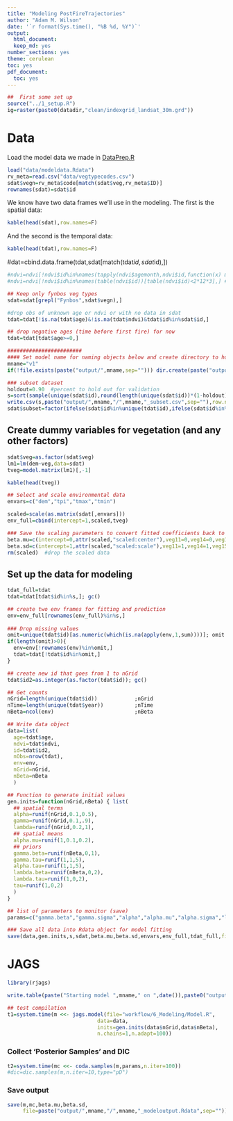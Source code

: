```yaml
---
title: "Modeling PostFireTrajectories"
author: "Adam M. Wilson"
date: '`r format(Sys.time(), "%B %d, %Y")`'
output:
  html_document:
  keep_md: yes
number_sections: yes
theme: cerulean
toc: yes
pdf_document:
  toc: yes
---
```


```r
##  First some set up
source("../1_setup.R")
ig=raster(paste0(datadir,"clean/indexgrid_landsat_30m.grd")) 
```


# Data

Load the model data we made in [DataPrep.R](../1_Data/DataPrep.R)
```r
load("data/modeldata.Rdata")
rv_meta=read.csv("data/vegtypecodes.csv")
sdat$vegn=rv_meta$code[match(sdat$veg,rv_meta$ID)]
rownames(sdat)=sdat$id
```

We know have two data frames we'll use in the modeling. The first is the spatial data:
```r
kable(head(sdat),row.names=F)
```

And the second is the temporal data:
```r
kable(head(tdat),row.names=F)
```

#dat=cbind.data.frame(tdat,sdat[match(tdat$id,sdat$id),])


```r

#ndvi=ndvi[!ndvi$id%in%names(tapply(ndvi$agemonth,ndvi$id,function(x) max(x)<36))[tapply(ndvi$agemonth,ndvi$id,function(x) max(x)<36)],] #drop records with no data less than 3 years old
#ndvi=ndvi[!ndvi$id%in%names(table(ndvi$id))[table(ndvi$id)<2*12*3],] #drop records with less than 3 years of data

## Keep only fynbos veg types
sdat=sdat[grepl("Fynbos",sdat$vegn),]

#drop obs of unknown age or ndvi or with no data in sdat
tdat=tdat[!is.na(tdat$age)&!is.na(tdat$ndvi)&tdat$id%in%sdat$id,] 

## drop negative ages (time before first fire) for now
tdat=tdat[tdat$age>=0,]

########################
#### Set model name for naming objects below and create directory to hold output
mname="v1"
if(!file.exists(paste("output/",mname,sep=""))) dir.create(paste("output/",mname,sep=""),recursive=T)

### subset dataset
holdout=0.90  #percent to hold out for validation
s=sort(sample(unique(sdat$id),round(length(unique(sdat$id))*(1-holdout)))); length(s)
write.csv(s,paste("output/",mname,"/",mname,"_subset.csv",sep=""),row.names=F)
sdat$subset=factor(ifelse(sdat$id%in%unique(tdat$id),ifelse(sdat$id%in%s,"Model Fitting","Validation"),"Prediction"),levels=c("Model Fitting","Validation","Prediction"),ordered=T)
```

## Create dummy variables for vegetation (and any other factors)
```r
sdat$veg=as.factor(sdat$veg)
lm1=lm(dem~veg,data=sdat)
tveg=model.matrix(lm1)[,-1]

kable(head(tveg))
```

```r
## Select and scale environmental data
envars=c("dem","tpi","tmax","tmin")

scaled=scale(as.matrix(sdat[,envars]))
env_full=cbind(intercept=1,scaled,tveg)

### Save the scaling parameters to convert fitted coefficients back to metric units later
beta.mu=c(intercept=0,attr(scaled,"scaled:center"),veg11=0,veg14=0,veg15=0,veg16=0,veg17=0)
beta.sd=c(intercept=1,attr(scaled,"scaled:scale"),veg11=1,veg14=1,veg15=1,veg16=1,veg17=1)
rm(scaled)  #drop the scaled data
```


## Set up the data for modeling
```r
tdat_full=tdat
tdat=tdat[tdat$id%in%s,]; gc() 

## create two env frames for fitting and prediction
env=env_full[rownames(env_full)%in%s,]
  
### Drop missing values
omit=unique(tdat$id)[as.numeric(which(is.na(apply(env,1,sum))))]; omit
if(length(omit)>0){
  env=env[!rownames(env)%in%omit,]
  tdat=tdat[!tdat$id%in%omit,]
}

## create new id that goes from 1 to nGrid
tdat$id2=as.integer(as.factor(tdat$id)); gc()

## Get counts
nGrid=length(unique(tdat$id))            ;nGrid
nTime=length(unique(tdat$year))          ;nTime
nBeta=ncol(env)                          ;nBeta

## Write data object
data=list(
  age=tdat$age,
  ndvi=tdat$ndvi,
  id=tdat$id2,
  nObs=nrow(tdat),
  env=env,
  nGrid=nGrid,
  nBeta=nBeta
  )

## Function to generate initial values
gen.inits=function(nGrid,nBeta) { list(
  ## spatial terms
  alpha=runif(nGrid,0.1,0.5),
  gamma=runif(nGrid,0.1,.9),
  lambda=runif(nGrid,0.2,1),
  ## spatial means
  alpha.mu=runif(1,0.1,0.2),
  ## priors  
  gamma.beta=runif(nBeta,0,1),
  gamma.tau=runif(1,1,5),
  alpha.tau=runif(1,1,5),
  lambda.beta=runif(nBeta,0,2),
  lambda.tau=runif(1,0,2),
  tau=runif(1,0,2)
  )
}

## list of parameters to monitor (save)
params=c("gamma.beta","gamma.sigma","alpha","alpha.mu","alpha.sigma","lambda.beta","lambda.sigma")

### Save all data into Rdata object for model fitting
save(data,gen.inits,s,sdat,beta.mu,beta.sd,envars,env_full,tdat_full,file=paste("output/",mname,"/",mname,"_inputdata.Rdata",sep=""))  #save it
```


# JAGS
```r

library(rjags)

write.table(paste("Starting model ",mname," on ",date()),paste0("output/",mname,"ModelStart.txt"))

## test compilation
t1=system.time(m <<- jags.model(file="workflow/6_Modeling/Model.R",
                             data=data,
                             inits=gen.inits(data$nGrid,data$nBeta),
                             n.chains=1,n.adapt=100))
```

### Collect 'Posterior Samples' and DIC
```r
t2=system.time(mc <<- coda.samples(m,params,n.iter=100))
#dic=dic.samples(m,n.iter=10,type="pD")
```

### Save output
```r
save(m,mc,beta.mu,beta.sd,
     file=paste("output/",mname,"/",mname,"_modeloutput.Rdata",sep=""))  
```

